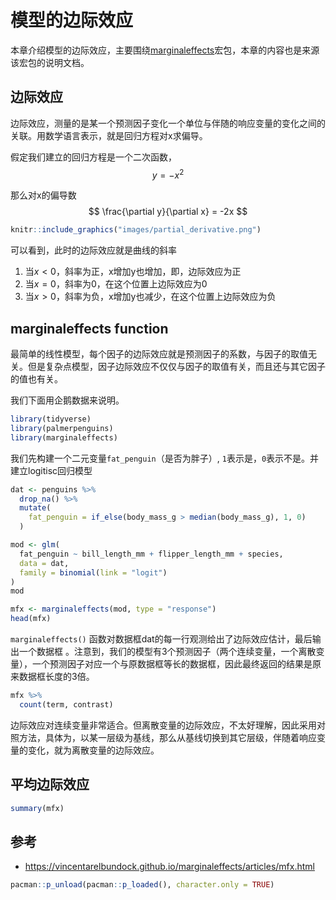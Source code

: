 # 模型的边际效应 {#tidystats-marginaleffects}

本章介绍模型的边际效应，主要围绕[marginaleffects](https://vincentarelbundock.github.io/marginaleffects/index.html)宏包，本章的内容也是来源该宏包的说明文档。


## 边际效应

边际效应，测量的是某一个预测因子变化一个单位与伴随的响应变量的变化之间的关联。用数学语言表示，就是回归方程对x求偏导。


假定我们建立的回归方程是一个二次函数，
$$
y = -x^2
$$

那么对x的偏导数
$$
\frac{\partial y}{\partial x} = -2x
$$
```r
knitr::include_graphics("images/partial_derivative.png")
```

可以看到，此时的边际效应就是曲线的斜率

1. 当$x<0$，斜率为正，x增加y也增加，即，边际效应为正
2. 当$x=0$，斜率为0，在这个位置上边际效应为0
3. 当$x>0$，斜率为负，x增加y也减少，在这个位置上边际效应为负

## marginaleffects function

最简单的线性模型，每个因子的边际效应就是预测因子的系数，与因子的取值无关。但是复杂点模型，因子边际效应不仅仅与因子的取值有关，而且还与其它因子的值也有关。


我们下面用企鹅数据来说明。
```r
library(tidyverse)
library(palmerpenguins)
library(marginaleffects)
```


我们先构建一个二元变量`fat_penguin`（是否为胖子）, `1`表示是，`0`表示不是。并建立logitisc回归模型
```r
dat <- penguins %>%
  drop_na() %>% 
  mutate(
    fat_penguin = if_else(body_mass_g > median(body_mass_g), 1, 0)
  )

mod <- glm(
  fat_penguin ~ bill_length_mm + flipper_length_mm + species,
  data = dat, 
  family = binomial(link = "logit")
)
mod
```





   
```r
mfx <- marginaleffects(mod, type = "response") 
head(mfx)
```

`marginaleffects()` 函数对数据框dat的每一行观测给出了边际效应估计，最后输出一个数据框
。注意到，我们的模型有3个预测因子（两个连续变量，一个离散变量），一个预测因子对应一个与原数据框等长的数据框，因此最终返回的结果是原来数据框长度的3倍。

```r
mfx %>% 
  count(term, contrast)
```


边际效应对连续变量非常适合。但离散变量的边际效应，不太好理解，因此采用对照方法，具体为，以某一层级为基线，那么从基线切换到其它层级，伴随着响应变量的变化，就为离散变量的边际效应。



## 平均边际效应
```r
summary(mfx)
```


## 参考

- <https://vincentarelbundock.github.io/marginaleffects/articles/mfx.html>



```r
pacman::p_unload(pacman::p_loaded(), character.only = TRUE)
```
